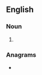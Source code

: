 ==English==

===Noun===
{{head|en|noun plural form}}

# {{plural of|vacillation|lang=en}}

===Anagrams===
* {{l|en|cavillations}}